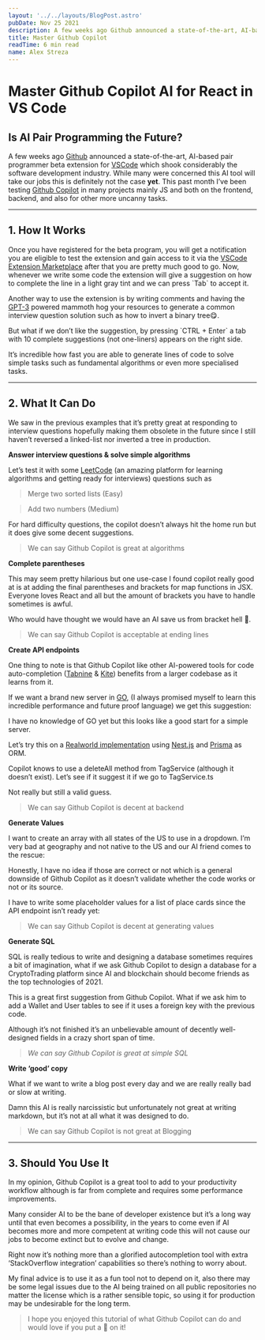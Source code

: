 ```yaml
---
layout: '../../layouts/BlogPost.astro'
pubDate: Nov 25 2021
description: A few weeks ago Github announced a state-of-the-art, AI-based pair programmer beta extension for VSCode which shook considerably the software development industry. While many were concerned this AI…
title: Master Github Copilot
readTime: 6 min read
name: Alex Streza
---
```



<BlogImage
  src="https://miro.medium.com/max/1400/1*pWO8ioHkpjHz9_QU4Gbkvg.png"
  loading="eager"
/>

# Master Github Copilot AI for React in VS Code

## Is AI Pair Programming the Future?

A few weeks ago [Github](https://github.com/) announced a state-of-the-art, AI-based pair programmer beta extension for [VSCode](https://code.visualstudio.com/) which shook considerably the software development industry. While many were concerned this AI tool will take our jobs this is definitely not the case **yet**. This past month I’ve been testing [Github Copilot](https://copilot.github.com/) in many projects mainly JS and both on the frontend, backend, and also for other more uncanny tasks.

<BlogImage src="https://miro.medium.com/max/1400/1*Ck5ojjZYFPIqnkHB3DtxkQ.jpeg" />

<hr />

## 1\. How It Works

Once you have registered for the beta program, you will get a notification you are eligible to test the extension and gain access to it via the [VSCode Extension Marketplace](https://marketplace.visualstudio.com/items?itemName=GitHub.copilot) after that you are pretty much good to go. Now, whenever we write some code the extension will give a suggestion on how to complete the line in a light gray tint and we can press \`Tab\` to accept it.

<BlogImage src="https://miro.medium.com/max/1400/0*qusI3NWFcdVZpOjG.png" />

Another way to use the extension is by writing comments and having the [GPT-3](https://openai.com/blog/openai-api/) powered mammoth hog your resources to generate a common interview question solution such as how to invert a binary tree😋.

<BlogImage src="https://miro.medium.com/max/1004/0*cxadMaPGwQsoAg_f.png" />

But what if we don’t like the suggestion, by pressing \`CTRL + Enter\` a tab with 10 complete suggestions (not one-liners) appears on the right side.

<BlogImage src="https://miro.medium.com/max/1400/0*U4BeFer7Q3IitlaZ.png" />

It’s incredible how fast you are able to generate lines of code to solve simple tasks such as fundamental algorithms or even more specialised tasks.

<hr />

## 2\. What It Can Do

We saw in the previous examples that it’s pretty great at responding to interview questions hopefully making them obsolete in the future since I still haven’t reversed a linked-list nor inverted a tree in production.

**Answer interview questions & solve simple algorithms**

Let’s test it with some [LeetCode](https://leetcode.com/) (an amazing platform for learning algorithms and getting ready for interviews) questions such as

> Merge two sorted lists (Easy)

<BlogImage src="https://miro.medium.com/max/1400/1*MhE_7g2RMJfUlSDJNaFjVw.png" />

> Add two numbers (Medium)

<BlogImage src="https://miro.medium.com/max/1400/1*MhE_7g2RMJfUlSDJNaFjVw.png" />

For hard difficulty questions, the copilot doesn’t always hit the home run but it does give some decent suggestions.

> We can say Github Copilot is great at algorithms

**Complete parentheses**

This may seem pretty hilarious but one use-case I found copilot really good at is at adding the final parentheses and brackets for map functions in JSX. Everyone loves React and all but the amount of brackets you have to handle sometimes is awful.

Who would have thought we would have an AI save us from bracket hell 👿.

<BlogImage src="https://miro.medium.com/max/1400/0*NETdzuWWXYlbgmdf.png" />

> We can say Github Copilot is acceptable at ending lines

**Create API endpoints**

One thing to note is that Github Copilot like other AI-powered tools for code auto-completion ([Tabnine](https://www.tabnine.com/) & [Kite](https://www.kite.com/)) benefits from a larger codebase as it learns from it.

If we want a brand new server in [GO](https://golang.org/), (I always promised myself to learn this incredible performance and future proof language) we get this suggestion:

<BlogImage src="https://miro.medium.com/max/1400/1*3NSi_p1x-HeEKeQnTM75TQ.png" />

I have no knowledge of GO yet but this looks like a good start for a simple server.

Let’s try this on a [Realworld implementation](https://github.com/lujakob/nestjs-realworld-example-app/tree/prisma) using [Nest.js](https://nestjs.com/) and [Prisma](https://www.prisma.io/) as ORM.

<BlogImage src="https://miro.medium.com/max/1400/0*16PAYBTLKQmkOfoG.png" />

Copilot knows to use a deleteAll method from TagService (although it doesn’t exist). Let’s see if it suggest it if we go to TagService.ts

<BlogImage src="https://miro.medium.com/max/1400/0*z1Z8HEtIP-xqEM3N.png" />

Not really but still a valid guess.

> We can say Github Copilot is decent at backend

**Generate Values**

I want to create an array with all states of the US to use in a dropdown. I’m very bad at geography and not native to the US and our AI friend comes to the rescue:

<BlogImage src="https://miro.medium.com/max/1400/1*EsY0ZYvw09oiS6-AWLUY7g.png" />

Honestly, I have no idea if those are correct or not which is a general downside of Github Copilot as it doesn’t validate whether the code works or not or its source.

I have to write some placeholder values for a list of place cards since the API endpoint isn’t ready yet:

<BlogImage src="https://miro.medium.com/max/1400/1*2tz0ZymqDKvWImLRWla7kA.png" />

> We can say Github Copilot is decent at generating values

**Generate SQL**

SQL is really tedious to write and designing a database sometimes requires a bit of imagination, what if we ask Github Copilot to design a database for a CryptoTrading platform since AI and blockchain should become friends as the top technologies of 2021.

<BlogImage src="https://miro.medium.com/max/1400/1*gx311pjwjMU4lMcs6RnLHQ.png" />

This is a great first suggestion from Github Copilot. What if we ask him to add a Wallet and User tables to see if it uses a foreign key with the previous code.

<BlogImage src="https://miro.medium.com/max/1400/1*kD6J-iMcP47EeIDmn69YrQ.png" />

Although it’s not finished it’s an unbelievable amount of decently well-designed fields in a crazy short span of time.

> _We can say Github Copilot is great at simple SQL_

**Write ‘good’ copy**

What if we want to write a blog post every day and we are really really bad or slow at writing.

<BlogImage src="https://miro.medium.com/max/1400/0*7Tjp7rrdw_pwI2Yn.png" />

Damn this AI is really narcissistic but unfortunately not great at writing markdown, but it’s not at all what it was designed to do.

<BlogImage src="https://miro.medium.com/max/1400/0*32HLXklp-6Xx4DlN.png" />

> We can say Github Copilot is not great at Blogging

<hr />

## 3\. Should You Use It

In my opinion, Github Copilot is a great tool to add to your productivity workflow although is far from complete and requires some performance improvements.

Many consider AI to be the bane of developer existence but it’s a long way until that even becomes a possibility, in the years to come even if AI becomes more and more competent at writing code this will not cause our jobs to become extinct but to evolve and change.

Right now it’s nothing more than a glorified autocompletion tool with extra ‘StackOverflow integration’ capabilities so there’s nothing to worry about.

My final advice is to use it as a fun tool not to depend on it, also there may be some legal issues due to the AI being trained on all public repositories no matter the license which is a rather sensible topic, so using it for production may be undesirable for the long term.

> I hope you enjoyed this tutorial of what Github Copilot can do and would love if you put a 💜 on it!
